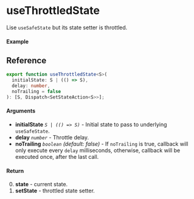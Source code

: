 
<Meta title="State/useThrottledState" component={Example} />

# useThrottledState

Lise `useSafeState` but its state setter is throttled.

#### Example

<Canvas>
  <Story story={Example} inline />
</Canvas>

## Reference

```ts
export function useThrottledState<S>(
  initialState: S | (() => S),
  delay: number,
  noTrailing = false
): [S, Dispatch<SetStateAction<S>>];
```

#### Arguments

- **initialState** _`S | (() => S)`_ - Initial state to pass to underlying `useSafeState`.
- **delay** _`number`_ - Throttle delay.
- **noTrailing** _`boolean`_ _(default: false)_ - If `noTrailing` is true, callback will only execute
  every `delay` milliseconds, otherwise, callback will be executed once, after the last call.

#### Return

0. **state** - current state.
1. **setState** - throttled state setter.
